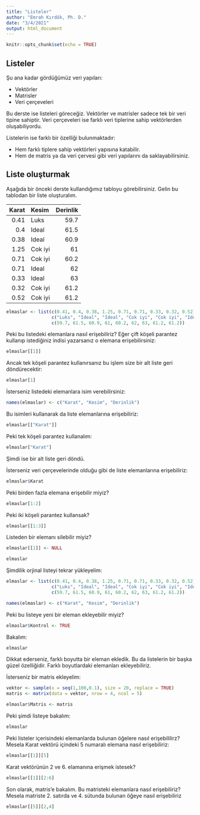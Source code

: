 ```yaml
---
title: "Listeler"
author: "Emrah Kırdök, Ph. D."
date: "3/4/2021"
output: html_document
---
```


```r
knitr::opts_chunk$set(echo = TRUE)
```

## Listeler

Şu ana kadar gördüğümüz veri yapıları:

- Vektörler
- Matrisler
- Veri çerçeveleri

Bu derste ise listeleri göreceğiz. Vektörler ve matrisler sadece tek bir veri tipine sahiptir. Veri çerçeveleri ise farklı veri tiplerine sahip vektörlerden oluşabiliyordu.

Listelerin ise farklı bir özelliği bulunmaktadır:

+ Hem farklı tiplere sahip vektörleri yapısına katabilir.
+ Hem de matris ya da veri çervesi gibi veri yapılarını da saklayabilirsiniz.

## Liste oluşturmak

Aşağıda bir önceki derste kullandığımız tabloyu görebilirsiniz. Gelin bu tablodan bir liste oluşturalım.

| Karat |  Kesim  | Derinlik |
|------:|:--------|---------:|
| 0.41  | Luks    | 59.7     |
| 0.4   | Ideal   | 61.5     |
| 0.38  | Ideal   | 60.9     |
| 1.25  | Cok iyi | 61       |
| 0.71  | Cok iyi | 60.2     |
| 0.71  | Ideal   | 62       |
| 0.33  | Ideal   | 63       |
| 0.32  | Cok iyi | 61.2     |
| 0.52  | Cok iyi | 61.2     |


```r
elmaslar <- list(c(0.41, 0.4, 0.38, 1.25, 0.71, 0.71, 0.33, 0.32, 0.52), 
                 c("Luks", "Ideal", "Ideal", "Cok iyi", "Cok iyi", "Ideal", "Ideal", "Cok iyi", "Cok iyi"), 
                 c(59.7, 61.5, 60.9, 61, 60.2, 62, 63, 61.2, 61.2))

```

Peki bu listedeki elemanlara nasıl erişebiliriz? Eğer çift köşeli parantez kullanıp istediğiniz indisi yazarsanız o elemana erişebilirsiniz:

```r
elmaslar[[1]]
```

Ancak tek köşeli parantez kullanırsanız bu işlem size bir alt liste geri döndürecektir:


```r
elmaslar[1]
```

İsterseniz listedeki elemanlara isim verebilirsiniz:

```r
names(elmaslar) <- c("Karat", "Kesim", "Derinlik")
```

Bu isimleri kullanarak da liste elemanlarına erişebiliriz:

```r
elmaslar[["Karat"]]
```

Peki tek köşeli parantez kullanalım:

```r
elmaslar["Karat"]
```

Şimdi ise bir alt liste geri döndü.

İsterseniz veri çerçevelerinde olduğu gibi de liste elemanlarına erişebiliriz:

```r
elmaslar$Karat
```

Peki birden fazla elemana erişebilir miyiz?

```r
elmaslar[1:2]
```


Peki iki köşeli parantez kullansak?

```r
elmaslar[[1:3]]
```

Listeden bir elemanı silebilir miyiz?

```r
elmaslar[[1]] <- NULL

elmaslar
```

Şimdilik orjinal listeyi tekrar yükleyelim:

```r
elmaslar <- list(c(0.41, 0.4, 0.38, 1.25, 0.71, 0.71, 0.33, 0.32, 0.52), 
                 c("Luks", "Ideal", "Ideal", "Cok iyi", "Cok iyi", "Ideal", "Ideal", "Cok iyi", "Cok iyi"), 
                 c(59.7, 61.5, 60.9, 61, 60.2, 62, 63, 61.2, 61.2))

names(elmaslar) <- c("Karat", "Kesim", "Derinlik")

```

Peki bu listeye yeni bir eleman ekleyebilir miyiz?

```r
elmaslar$Kontrol <- TRUE 
```

Bakalım:

```r
elmaslar
```


Dikkat ederseniz, farklı boyutta bir eleman ekledik. Bu da listelerin bir başka güzel özelliğidir. Farklı boyutlardaki elemanları ekleyebiliriz.

İsterseniz bir matris ekleyelim:


```r
vektor <- sample(x = seq(1,100,0.1), size = 20, replace = TRUE)
matris <- matrix(data = vektor, nrow = 4, ncol = 5)

elmaslar$Matris <- matris
```

Peki şimdi listeye bakalım:


```r
elmaslar
```

Peki listeler içerisindeki elemanlarda bulunan öğelere nasıl erişebililirz? Mesela Karat vektörü içindeki 5 numaralı elemana nasıl erişebiliriz:


```r
elmaslar[[1]][5]
```

Karat vektörünün 2 ve 6. elamanına erişmek istesek?

```r
elmaslar[[1]][2:6]
```

Son olarak, matris'e bakalım. Bu matristeki elemanlara nasıl erişebiliriz? Mesela matriste 2. satırda ve 4. sütunda bulunan öğeye nasıl erişebiliriz

```r
elmaslar[[5]][2,4]
```

